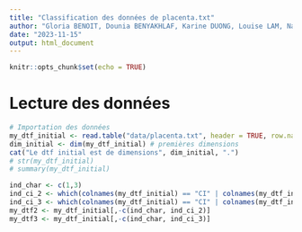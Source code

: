 ```yaml
---
title: "Classification des données de placenta.txt"
author: "Gloria BENOIT, Dounia BENYAKHLAF, Karine DUONG, Louise LAM, Nadezhda ZHUKOVA"
date: "2023-11-15"
output: html_document
---
```


```r
knitr::opts_chunk$set(echo = TRUE)
```
# Lecture des données
```r
# Importation des données 
my_dtf_initial <- read.table("data/placenta.txt", header = TRUE, row.names = "NOM", dec = ".") # Première ligne et colonne en indice
dim_initial <- dim(my_dtf_initial) # premières dimensions
cat("Le dtf initial est de dimensions", dim_initial, ".")
# str(my_dtf_initial)
# summary(my_dtf_initial)

ind_char <- c(1,3)
ind_ci_2 <- which(colnames(my_dtf_initial) == "CI" | colnames(my_dtf_initial) == "CI3")
ind_ci_3 <- which(colnames(my_dtf_initial) == "CI" | colnames(my_dtf_initial) == "CI2")
my_dtf2 <- my_dtf_initial[,-c(ind_char, ind_ci_2)]
my_dtf3 <- my_dtf_initial[,-c(ind_char, ind_ci_3)]
```
